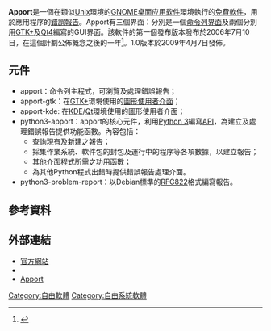 {{Expand language|time=2016-12-16T10:04:05+00:00}}
{{Infobox software
| name = Apport
| logo = [[File:Apport_logo.svg|65px]]
| screenshot = [[File:Apport-gtk-report.png|250px]]
| developer = [[Canonical|Canonical]] Ltd.
| management = 
| latest release version = 1.20
| latest release date = 2011
| latest preview version = 
| latest preview date = 
| operating system = [[類Unix環境|類Unix環境]] ([[Linux|Linux]], ……)
| programming language = [[Python語言|Python語言]]
| license = [[GNU_General_Public_License|GPL]] ([[免費軟體|免費軟體]])
| website = [https://wiki.ubuntu.com/Apport wiki.ubuntu.com/Apport]
}}
'''Apport'''是一個在類似[[Unix|Unix]]環境的[[GNOME|GNOME]][[桌面|桌面]][[应用软件|应用软件]]環境執行的[[免費軟件|免費軟件]]，用於應用程序的[[錯誤報告|錯誤報告]]。Apport有三個界面：分別是一個[[命令列界面|命令列界面]]及兩個分別用[[GTK+|GTK+]]及[[Qt4|Qt4]]編寫的GUI界面。該軟件的第一個發布版本發布於2006年7月10日，在這個計劃公佈概念之後的一年<ref>{{cite web |url=https://wiki.ubuntu.com/AutomatedProblemReports |title=Automated Problem Reports |language=en |accessdate=2015-04-22 |archive-date=2015-06-03 |archive-url=https://web.archive.org/web/20150603035538/https://wiki.ubuntu.com/AutomatedProblemReports |dead-url=no }}</ref>。1.0版本於2009年4月7日發佈。

==元件==
*apport：命令列主程式，可瀏覽及處理錯誤報告；
*apport-gtk：在[[GTK+|GTK+]]環境使用的[[圖形使用者介面|圖形使用者介面]]；
*apport-kde: 在[[KDE|KDE]]/[[Qt|Qt]]環境使用的圖形使用者介面；
*python3-apport：apport的核心元件，利用[[Python_3|Python 3]]編寫[[API|API]]，為建立及處理錯誤報告提供功能函數。內容包括：
** 查詢現有及新建之報告；
** 採集作業系統、軟件包的封包及運行中的程序等各項數據，以建立報告；
** 其他介面程式所需之功用函數；
** 為其他Python程式出錯時提供錯誤報告處理介面。
*python3-problem-report：以Debian標準的[[RFC822|RFC822]]格式編寫報告。

==參考資料==
{{reflist}}

==外部連結==
{{Commonscat|Apport (software)}}
* [https://wiki.ubuntu.com/Apport 官方網站]{{Wayback|url=https://wiki.ubuntu.com/Apport |date=20150511081755 }}
* {{Ubuntu-Package |id=apport}}
* [https://launchpad.net/apport/ Apport]{{Wayback|url=https://launchpad.net/apport/ |date=20150318023553 }}

[[Category:自由軟體|Category:自由軟體]]
[[Category:自由系統軟體|Category:自由系統軟體]]